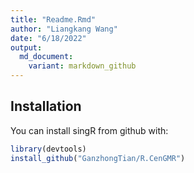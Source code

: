 ```yaml
---
title: "Readme.Rmd"
author: "Liangkang Wang"
date: "6/18/2022"
output: 
  md_document:
    variant: markdown_github
---
```

## Installation

You can install singR from github with:
```r
library(devtools)
install_github("GanzhongTian/R.CenGMR")

```
